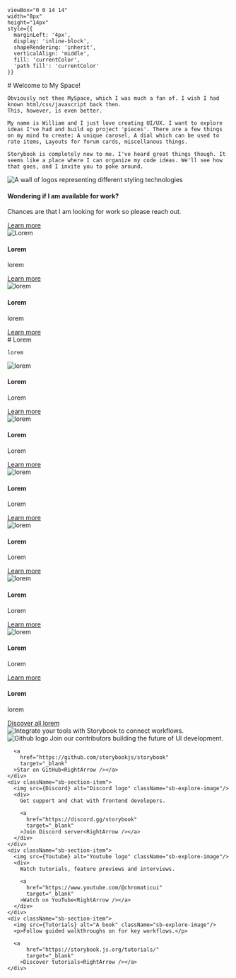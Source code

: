 


    viewBox="0 0 14 14" 
    width="8px" 
    height="14px" 
    style={{ 
      marginLeft: '4px',
      display: 'inline-block',
      shapeRendering: 'inherit',
      verticalAlign: 'middle',
      fill: 'currentColor',
      'path fill': 'currentColor'
    }}
>
  <path d="m11.1 7.35-5.5 5.5a.5.5 0 0 1-.7-.7L10.04 7 4.9 1.85a.5.5 0 1 1 .7-.7l5.5 5.5c.2.2.2.5 0 .7Z" />
</svg>

<Meta title="Welcome" />

<div className="sb-container">
  <div className='sb-section-title'>
    # Welcome to My Space!

    Obviously not thee MySpace, which I was much a fan of. I wish I had known html/css/javascript back then.  
    This, however, is even better.

    My name is William and I just love creating UI/UX. I want to explore ideas I've had and build up project 'pieces'. There are a few things on my mind to create: A unique carosel, A dial which can be used to rate items, Layouts for forum cards, miscellanous things. 
    
    Storybook is completely new to me. I've heard great things though. It seems like a place where I can organize my code ideas. We'll see how that goes, and I invite you to poke around.

  </div>
  <div className="sb-section">
    <div className="sb-section-item">
      <img
        src={placeholder(600, 300)}
        alt="A wall of logos representing different styling technologies"
      />
      <h4 className="sb-section-item-heading">Wondering if I am available for work?</h4>
      <p className="sb-section-item-paragraph">Chances are that I am looking for work so please reach out.</p>
      <a
        href="https://storybook.js.org/docs/configure/styling-and-css/?renderer=html"
        target="_blank"
      >Learn more<RightArrow /></a>
    </div>
    <div className="sb-section-item">
      <img
        src={placeholder(600, 300)}
        alt="Lorem"
      />
         <h4 className="sb-section-item-heading">Lorem</h4>
        <p className="sb-section-item-paragraph">lorem</p>
        <a
          href="https://example.com"
          target="_blank"
        >Learn more<RightArrow /></a>
    </div>
    <div className="sb-section-item">
      <img  src={placeholder(600, 300)} alt="lorem" />
      <div>
        <h4 className="sb-section-item-heading">Lorem</h4>
        <p className="sb-section-item-paragraph">lorem</p>
        <a
          href="https://example.com"
          target="_blank"
        >Learn more<RightArrow /></a>
      </div>
    </div>
 
  </div>
</div>
<div className="sb-container">
  <div className='sb-section-title'>
    # Lorem

    lorem
  </div>

  <div className="sb-section">
    <div className="sb-features-grid">
      <div className="sb-grid-item">
        <img src={placeholder()} alt="lorem" />
        <h4 className="sb-section-item-heading">Lorem</h4>
        <p className="sb-section-item-paragraph">Lorem</p>
        <a
          href="https://example.com"
          target="_blank"
        >Learn more<RightArrow /></a>
      </div>
      <div className="sb-grid-item">
        <img src={placeholder()} alt="lorem" />
        <h4 className="sb-section-item-heading">Lorem</h4>
        <p className="sb-section-item-paragraph">Lorem</p>
        <a
          href="https://example.com"
          target="_blank"
        >Learn more<RightArrow /></a>
      </div>
      <div className="sb-grid-item">
        <img src={placeholder()} alt="lorem" />
        <h4 className="sb-section-item-heading">Lorem</h4>
        <p className="sb-section-item-paragraph">Lorem</p>
        <a
          href="https://example.com"
          target="_blank"
        >Learn more<RightArrow /></a>
      </div>
     <div className="sb-grid-item">
        <img src={placeholder()} alt="lorem" />
        <h4 className="sb-section-item-heading">Lorem</h4>
        <p className="sb-section-item-paragraph">Lorem</p>
        <a
          href="https://example.com"
          target="_blank"
        >Learn more<RightArrow /></a>
      </div><div className="sb-grid-item">
        <img src={placeholder()} alt="lorem" />
        <h4 className="sb-section-item-heading">Lorem</h4>
        <p className="sb-section-item-paragraph">Lorem</p>
        <a
          href="https://example.com"
          target="_blank"
        >Learn more<RightArrow /></a>
      </div><div className="sb-grid-item">
        <img src={placeholder()} alt="lorem" />
        <h4 className="sb-section-item-heading">Lorem</h4>
        <p className="sb-section-item-paragraph">Lorem</p>
        <a
          href="https://example.com"
          target="_blank"
        >Learn more<RightArrow /></a>
      </div>
    </div>
  </div>
</div>
<div className='sb-addon'>
  <div className='sb-addon-text'>
    <h4>Lorem</h4>
    <p className="sb-section-item-paragraph">lorem</p>
    <a
        href="https://example.com"
        target="_blank"
      >Discover all lorem<RightArrow /></a>
  </div>
  <div className='sb-addon-img'>
    <img src={placeholder()} alt="Integrate your tools with Storybook to connect workflows." />
  </div>
</div>

<div className="sb-section sb-socials">
    <div className="sb-section-item">
      <img src={Github} alt="Github logo" className="sb-explore-image"/>
      Join our contributors building the future of UI development.

      <a
        href="https://github.com/storybookjs/storybook"
        target="_blank"
      >Star on GitHub<RightArrow /></a>
    </div>
    <div className="sb-section-item">
      <img src={Discord} alt="Discord logo" className="sb-explore-image"/>
      <div>
        Get support and chat with frontend developers.

        <a
          href="https://discord.gg/storybook"
          target="_blank"
        >Join Discord server<RightArrow /></a>
      </div>
    </div>
    <div className="sb-section-item">
      <img src={Youtube} alt="Youtube logo" className="sb-explore-image"/>
      <div>
        Watch tutorials, feature previews and interviews.

        <a
          href="https://www.youtube.com/@chromaticui"
          target="_blank"
        >Watch on YouTube<RightArrow /></a>
      </div>
    </div>
    <div className="sb-section-item">
      <img src={Tutorials} alt="A book" className="sb-explore-image"/>
      <p>Follow guided walkthroughs on for key workflows.</p>

      <a
          href="https://storybook.js.org/tutorials/"
          target="_blank"
        >Discover tutorials<RightArrow /></a>
    </div>
</div>

<style>
  {`
  .sb-container {
    margin-bottom: 48px;
  }

  .sb-section {
    width: 100%;
    display: flex;
    flex-direction: row;
    gap: 20px;
  }

  img {
    object-fit: cover;
  }

  .sb-section-title {
    margin-bottom: 32px;
  }

  .sb-section a:not(h1 a, h2 a, h3 a) {
    font-size: 14px;
  }

  .sb-section-item, .sb-grid-item {
    flex: 1;
    display: flex;
    flex-direction: column;
  }

  .sb-section-item-heading {
    padding-top: 20px !important;
    padding-bottom: 5px !important;
    margin: 0 !important;
  }
  .sb-section-item-paragraph {
    margin: 0;
    padding-bottom: 10px;
  }

  .sb-chevron {
    margin-left: 5px;
  }

  .sb-features-grid {
    display: grid;
    grid-template-columns: repeat(2, 1fr);
    grid-gap: 32px 20px;
  }

  .sb-socials {
    display: grid;
    grid-template-columns: repeat(4, 1fr);
  }

  .sb-socials p {
    margin-bottom: 10px;
  }

  .sb-explore-image {
    max-height: 32px;
    align-self: flex-start;
  }

  .sb-addon {
    width: 100%;
    display: flex;
    align-items: center;
    position: relative;
    background-color: #EEF3F8;
    border-radius: 5px;
    border: 1px solid rgba(0, 0, 0, 0.05);
    background: #EEF3F8;
    height: 180px;
    margin-bottom: 48px;
    overflow: hidden;
  }

  .sb-addon-text {
    padding-left: 48px;
    max-width: 240px;
  }

  .sb-addon-text h4 {
    padding-top: 0px;
  }

  .sb-addon-img {
    position: absolute;
    left: 345px;
    top: 0;
    height: 100%;
    width: 200%;
    overflow: hidden;
  }

  .sb-addon-img img {
    width: 650px;
    transform: rotate(-15deg);
    margin-left: 40px;
    margin-top: -72px;
    box-shadow: 0 0 1px rgba(255, 255, 255, 0);
    backface-visibility: hidden;
  }

  @media screen and (max-width: 800px) {
    .sb-addon-img {
      left: 300px;
    }
  }

  @media screen and (max-width: 600px) {
    .sb-section {
      flex-direction: column;
    }

    .sb-features-grid {
      grid-template-columns: repeat(1, 1fr);
    }

    .sb-socials {
      grid-template-columns: repeat(2, 1fr);
    }

    .sb-addon {
      height: 280px;
      align-items: flex-start;
      padding-top: 32px;
      overflow: hidden;
    }

    .sb-addon-text {
      padding-left: 24px;
    }

    .sb-addon-img {
      right: 0;
      left: 0;
      top: 130px;
      bottom: 0;
      overflow: hidden;
      height: auto;
      width: 124%;
    }

    .sb-addon-img img {
      width: 1200px;
      transform: rotate(-12deg);
      margin-left: 0;
      margin-top: 48px;
      margin-bottom: -40px;
      margin-left: -24px;
    }
  }
  `}
</style>
